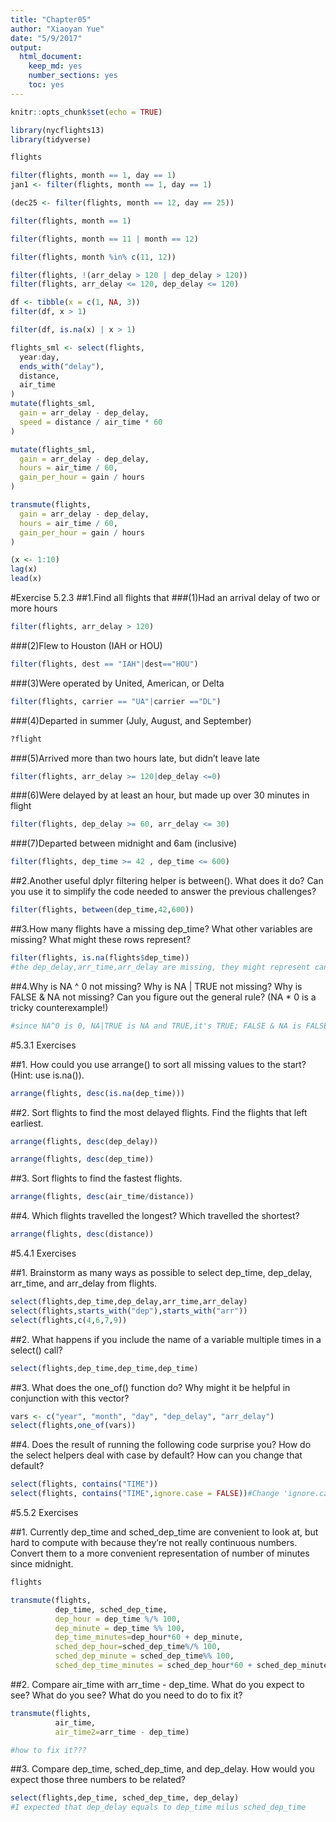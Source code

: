 ```yaml
---
title: "Chapter05"
author: "Xiaoyan Yue"
date: "5/9/2017"
output: 
  html_document: 
    keep_md: yes
    number_sections: yes
    toc: yes
---
```


```r
knitr::opts_chunk$set(echo = TRUE)
```

```r
library(nycflights13)
library(tidyverse)

flights

filter(flights, month == 1, day == 1)
jan1 <- filter(flights, month == 1, day == 1)

(dec25 <- filter(flights, month == 12, day == 25))

filter(flights, month == 1)

filter(flights, month == 11 | month == 12)

filter(flights, month %in% c(11, 12))

filter(flights, !(arr_delay > 120 | dep_delay > 120))
filter(flights, arr_delay <= 120, dep_delay <= 120)

df <- tibble(x = c(1, NA, 3))
filter(df, x > 1)

filter(df, is.na(x) | x > 1)

flights_sml <- select(flights, 
  year:day, 
  ends_with("delay"), 
  distance, 
  air_time
)
mutate(flights_sml,
  gain = arr_delay - dep_delay,
  speed = distance / air_time * 60
)

mutate(flights_sml,
  gain = arr_delay - dep_delay,
  hours = air_time / 60,
  gain_per_hour = gain / hours
)

transmute(flights,
  gain = arr_delay - dep_delay,
  hours = air_time / 60,
  gain_per_hour = gain / hours
)

(x <- 1:10)
lag(x)
lead(x)
```
 
#Exercise 5.2.3 
##1.Find all flights that 
###(1)Had an arrival delay of two or more hours
```r
filter(flights, arr_delay > 120)
```

###(2)Flew to Houston (IAH or HOU)
```r
filter(flights, dest == "IAH"|dest=="HOU")
```

###(3)Were operated by United, American, or Delta
```r
filter(flights, carrier == "UA"|carrier =="DL")
```

###(4)Departed in summer (July, August, and September) 
```r
?flight
```

###(5)Arrived more than two hours late, but didn’t leave late
```r
filter(flights, arr_delay >= 120|dep_delay <=0)
```

###(6)Were delayed by at least an hour, but made up over 30 minutes in flight
```r
filter(flights, dep_delay >= 60, arr_delay <= 30)
```

###(7)Departed between midnight and 6am (inclusive)  
```r
filter(flights, dep_time >= 42 , dep_time <= 600)
```

 
##2.Another useful dplyr filtering helper is between(). What does it do? Can you use it to simplify the code needed to answer the previous challenges?
```r
filter(flights, between(dep_time,42,600))

```


##3.How many flights have a missing dep_time? What other variables are missing? What might these rows represent?
```r
filter(flights, is.na(flights$dep_time))
#the dep_delay,arr_time,arr_delay are missing, they might represent cancelled flights.
```

##4.Why is NA ^ 0 not missing? Why is NA | TRUE not missing? Why is FALSE & NA not missing? Can you figure out the general rule? (NA * 0 is a tricky counterexample!)
```r
#since NA^0 is 0, NA|TRUE is NA and TRUE,it's TRUE; FALSE & NA is FALSE or NA, it's TRUE
```

#5.3.1 Exercises

##1. How could you use arrange() to sort all missing values to the start? (Hint: use is.na()).
```r
arrange(flights, desc(is.na(dep_time)))

```

##2. Sort flights to find the most delayed flights. Find the flights that left earliest.
```r
arrange(flights, desc(dep_delay))

arrange(flights, desc(dep_time))

```


##3. Sort flights to find the fastest flights.
```r
arrange(flights, desc(air_time/distance))

```


##4. Which flights travelled the longest? Which travelled the shortest? 
```r
arrange(flights, desc(distance))

```

#5.4.1 Exercises

##1. Brainstorm as many ways as possible to select dep_time, dep_delay, arr_time, and arr_delay from flights.
```r
select(flights,dep_time,dep_delay,arr_time,arr_delay)
select(flights,starts_with("dep"),starts_with("arr"))
select(flights,c(4,6,7,9))
```

##2. What happens if you include the name of a variable multiple times in a select() call?
```r
select(flights,dep_time,dep_time,dep_time)
```

##3. What does the one_of() function do? Why might it be helpful in conjunction with this vector?
```r
vars <- c("year", "month", "day", "dep_delay", "arr_delay")
select(flights,one_of(vars))
```

##4. Does the result of running the following code surprise you? How do the select helpers deal with case by default? How can you change that default?

```r
select(flights, contains("TIME"))
select(flights, contains("TIME",ignore.case = FALSE))#Change 'ignore.case = TRUE'to ignore.case = FALSE

```
 
#5.5.2 Exercises

##1. Currently dep_time and sched_dep_time are convenient to look at, but hard to compute with because they’re not really continuous numbers. Convert them to a more convenient representation of number of minutes since midnight.
```r
flights

transmute(flights,
          dep_time, sched_dep_time,
          dep_hour = dep_time %/% 100,
          dep_minute = dep_time %% 100,
          dep_time_minutes=dep_hour*60 + dep_minute,
          sched_dep_hour=sched_dep_time%/% 100,
          sched_dep_minute = sched_dep_time%% 100,
          sched_dep_time_minutes = sched_dep_hour*60 + sched_dep_minute)
```


##2. Compare air_time with arr_time - dep_time. What do you expect to see? What do you see? What do you need to do to fix it?
```r
transmute(flights,
          air_time,
          air_time2=arr_time - dep_time)

#how to fix it???
```


##3. Compare dep_time, sched_dep_time, and dep_delay. How would you expect those three numbers to be related?
```r
select(flights,dep_time, sched_dep_time, dep_delay)
#I expected that dep_delay equals to dep_time milus sched_dep_time
```

